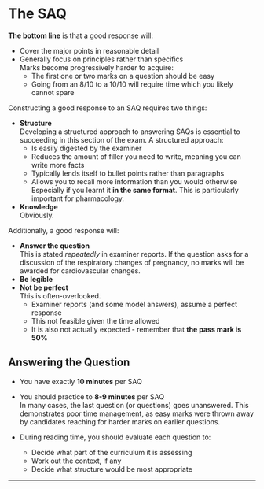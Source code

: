 # The SAQ

:::info
**The bottom line** is that a good response will:

* Cover the major points in reasonable detail
* Generally focus on principles rather than specifics\
Marks become progressively harder to acquire:
    * The first one or two marks on a question should be easy
    * Going from an 8/10 to a 10/10 will require time which you likely cannot spare
:::

Constructing a good response to an SAQ requires two things:

* **Structure**\
Developing a structured approach to answering SAQs is essential to succeeding in this section of the exam. A structured approach:
    * Is easily digested by the examiner\
    * Reduces the amount of filler you need to write, meaning you can write more facts\
    * Typically lends itself to bullet points rather than paragraphs
    * Allows you to recall more information than you would otherwise\
Especially if you learnt it **in the same format**. This is particularly important for pharmacology.
* **Knowledge**\
Obviously.

Additionally, a good response will:

* **Answer the question**\
This is stated *repeatedly* in examiner reports. If the question asks for a discussion of the respiratory changes of pregnancy, no marks will be awarded for cardiovascular changes.
* **Be legible**
* **Not be perfect**\
This is often-overlooked.
    * Examiner reports (and some model answers), assume a perfect response
    * This not feasible given the time allowed
    * It is also not actually expected - remember that **the pass mark is 50%**



## Answering the Question

* You have exactly **10 minutes** per SAQ
* You should practice to **8-9 minutes** per SAQ\
In many cases, the last question (or questions) goes unanswered. This demonstrates poor time management, as easy marks were thrown away by candidates reaching for harder marks on earlier questions.


* During reading time, you should evaluate each question to:
    * Decide what part of the curriculum it is assessing
    * Work out the context, if any
    * Decide what structure would be most appropriate

---